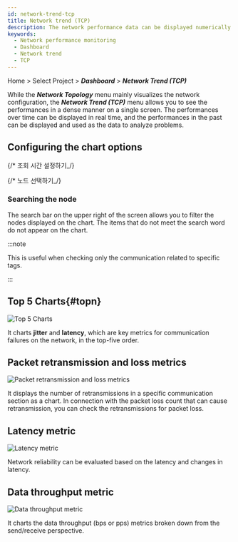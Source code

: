 ```yaml
---
id: network-trend-tcp
title: Network trend (TCP)
description: The network performance data can be displayed numerically and can be seen densely through the graph charts.
keywords:
  - Network performance monitoring
  - Dashboard
  - Network trend
  - TCP
---
```


Home > Select Project > **_Dashboard_** > **_Network Trend (TCP)_**

<ImgLang img="npm-dashboard-network-trend.png" desc="Network trend (TCP)" />

While the **_Network Topology_** menu mainly visualizes the network configuration, the **_Network Trend (TCP)_** menu allows you to see the performances in a dense manner on a single screen. The performances over time can be displayed in real time, and the performances in the past can be displayed and used as the data to analyze problems.

## Configuring the chart options

{/* 조회 시간 설정하기_/}

<Settinglookuptime />

{/* 노드 선택하기_/}

<Selectnode />

### Searching the node

The search bar on the upper right of the screen allows you to filter the nodes displayed on the chart. The items that do not meet the search word do not appear on the chart.

:::note

This is useful when checking only the communication related to specific tags.

:::

## Top 5 Charts{#topn}

![Top 5 Charts](/img/npm-network-trend-top5.png)

It charts **jitter** and **latency**, which are key metrics for communication failures on the network, in the top-five order.

## Packet retransmission and loss metrics

![Packet retransmission and loss metrics](/img/npm-network-rc-lc-chart.png)

It displays the number of retransmissions in a specific communication section as a chart. In connection with the packet loss count that can cause retransmission, you can check the retransmissions for packet loss.

## Latency metric

![Latency metric](/img/npm-network-trend-jitter-latency.png)

Network reliability can be evaluated based on the latency and changes in latency.

## Data throughput metric

![Data throughput metric](/img/npm-network-trend-data-process.png)

It charts the data throughput (bps or pps) metrics broken down from the send/receive perspective. 
